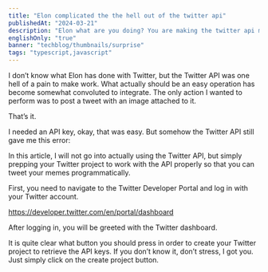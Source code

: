 ```yaml
---
title: "Elon complicated the the hell out of the twitter api"
publishedAt: "2024-03-21"
description: "Elon what are you doing? You are making the twitter api more complicated than it already is."
englishOnly: "true"
banner: "techblog/thumbnails/surprise"
tags: "typescript,javascript"
---
```

I don’t know what Elon has done with Twitter, but the Twitter API was one hell of a pain to make work. What actually should be an easy operation has become somewhat convoluted to integrate. The only action I wanted to perform was to post a tweet with an image attached to it.

That’s it.

I needed an API key, okay, that was easy. But somehow the Twitter API still gave me this error:

In this article, I will not go into actually using the Twitter API, but simply prepping your Twitter project to work with the API properly so that you can tweet your memes programmatically.

First, you need to navigate to the Twitter Developer Portal and log in with your Twitter account.

https://developer.twitter.com/en/portal/dashboard

After logging in, you will be greeted with the Twitter dashboard.

It is quite clear what button you should press in order to create your Twitter project to retrieve the API keys. If you don’t know it, don’t stress, I got you. Just simply click on the create project button.

<CloudinaryImage
    mdx
    public_id="techblog/twitter_api/1"
    alt="templates"
    width={1920}
    height={1032}
/>